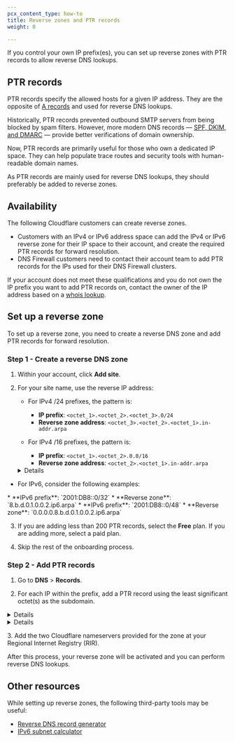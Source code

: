 ```yaml
---
pcx_content_type: how-to
title: Reverse zones and PTR records
weight: 0

---
```



If you control your own IP prefix(es), you can set up reverse zones with PTR records to allow reverse DNS lookups.

## PTR records

PTR records specify the allowed hosts for a given IP address. They are the opposite of [A records](https://www.cloudflare.com/learning/dns/dns-records/dns-a-record) and used for reverse DNS lookups.

Historically, PTR records prevented outbound SMTP servers from being blocked by spam filters. However, more modern DNS records — [SPF, DKIM, and DMARC](/dns/manage-dns-records/how-to/email-records/#prevent-domain-spoofing) — provide better verifications of domain ownership.

Now, PTR records are primarily useful for those who own a dedicated IP space. They can help populate trace routes and security tools with human-readable domain names.

As PTR records are mainly used for reverse DNS lookups, they should preferably be added to reverse zones.

## Availability

The following Cloudflare customers can create reverse zones.

* Customers with an IPv4 or IPv6 address space can add the IPv4 or IPv6 reverse zone for their IP space to their account, and create the required PTR records for forward resolution.
* DNS Firewall customers need to contact their account team to add PTR records for the IPs used for their DNS Firewall clusters.

If your account does not meet these qualifications and you do not own the IP prefix you want to add PTR records on, contact the owner of the IP address based on a [whois lookup](https://lookup.icann.org/).

## Set up a reverse zone

To set up a reverse zone, you need to create a reverse DNS zone and add PTR records for forward resolution.

### Step 1 - Create a reverse DNS zone

1. Within your account, click **Add site**.

2. For your site name, use the reverse IP address:

   * For IPv4 /24 prefixes, the pattern is:
     * **IP prefix**: `<octet_1>.<octet_2>.<octet_3>.0/24`
     * **Reverse zone address**: `<octet_3>.<octet_2>.<octet_1>.in-addr.arpa`
   * For IPv4 /16 prefixes, the pattern is:

     * **IP prefix**: `<octet_1>.<octet_2>.0.0/16`
     * **Reverse zone address**: `<octet_2>.<octet_1>.in-addr.arpa`


    <Details header="Example">

    * **IPv4 prefix**: `198.51.100.0/24`
    * **Reverse zone**: `100.51.198.in-addr.arpa`

    </Details>

  * For IPv6, consider the following examples:
  
  <Example>
  * **IPv6 prefix**: `2001:DB8::0/32`
  * **Reverse zone**: `8.b.d.0.1.0.0.2.ip6.arpa`
  </Example>
  <Example>
  * **IPv6 prefix**: `2001:DB8::0/48`
  * **Reverse zone**: `0.0.0.0.8.b.d.0.1.0.0.2.ip6.arpa`
  </Example>

3. If you are adding less than 200 PTR records, select the **Free** plan. If you are adding more, select a paid plan.

4. Skip the rest of the onboarding process.

### Step 2 - Add PTR records

1. Go to **DNS** > **Records**.

2. For each IP within the prefix, add a PTR record using the least significant octet(s) as the subdomain.

  <Details header="IPv4 example">

  Suppose you have the following configuration:

  * **Reverse zone**: `100.51.198.in-addr.arpa`
  * **IP address**: `198.51.100.123`

  The subdomain for the PTR record would be `123`, making the full domain for forward lookup `123.100.51.198.in-addr.arpa`.

  <Example>

  | Type       | Name  | Domain name   | TTL    |
  | ---------- | ----- | ------------- | ------ |
  | `PTR`      | `123` | `example.com` | `Auto` |

  </Example>

  </Details>

  <Details header="IPv6 example">

  Suppose you have the following configuration:

  * **Reverse zone**: `0.0.0.0.8.b.d.0.1.0.0.2.ip6.arpa`
  * **IP address**: `2001:DB8::5`

  The subdomain for the PTR record would be `5.0.0.0.0.0.0.0.0.0.0.0.0.0.0.0.0.0.0.0`, making the full domain for forward lookup `5.0.0.0.0.0.0.0.0.0.0.0.0.0.0.0.0.0.0.0.0.0.0.0.8.b.d.0.1.0.0.2.ip6.arpa`.

  <Example>

  | Type       | Name                                      | Domain name   | TTL    |
  | ---------- | ----------------------------------------- | ------------- | ------ |
  | `PTR`      | `5.0.0.0.0.0.0.0.0.0.0.0.0.0.0.0.0.0.0.0` | `example.com` | `Auto` |

  </Example>

  </Details>

3\. Add the two Cloudflare nameservers provided for the zone at your Regional Internet Registry (RIR).

After this process, your reverse zone will be activated and you can perform reverse DNS lookups.

## Other resources

While setting up reverse zones, the following third-party tools may be useful:

* [Reverse DNS record generator](https://www.whatsmydns.net/reverse-dns-generator)
* [IPv6 subnet calculator](https://www.internex.at/de/toolbox/ipv6)
